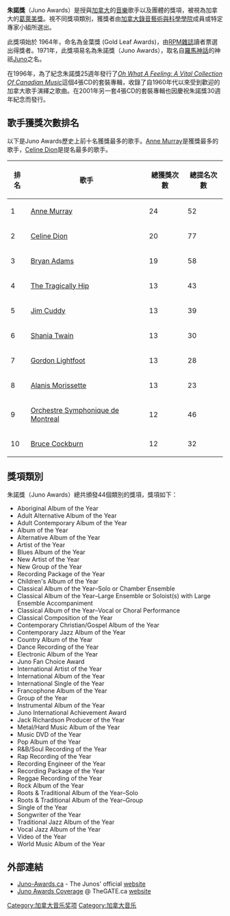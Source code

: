 {{noteTA
|1=zh-hans:格莱美奖;zh-hant:葛萊美獎;zh-cn:格莱美奖;zh-tw:葛萊美獎;zh-hk:格林美獎;zh-mo:格林美獎;
}}
{{Infobox award
| name        = 朱諾獎<br>Juno Awards
| description = 在音乐产业有杰出成就的
| presenter   = [[加拿大錄音藝術與科學學院|加拿大錄音藝術與科學學院]]
| country     = [[加拿大|加拿大]]
| year        = 1970
| website     = {{url|junoawards.ca}}
}}
'''朱諾獎'''（Juno Awards）是授與[[加拿大|加拿大]]的[[音樂|音樂]]歌手以及團體的獎項，被視為加拿大的[[葛萊美獎|葛萊美獎]]。視不同獎項類別，獲獎者由[[加拿大錄音藝術與科學學院|加拿大錄音藝術與科學學院]]成員或特定專家小組所選出。

此獎項始於 1964年，命名為金葉獎 (Gold Leaf Awards)，由[[RPM雜誌|RPM雜誌]]讀者票選出得獎者。1971年，此獎項易名為朱諾獎（Juno Awards），取名自[[羅馬神話|羅馬神話]]的神祇[[Juno|Juno]]之名。

在1996年，為了紀念朱諾獎25週年發行了''[[Oh_What_A_Feeling:_A_Vital_Collection_Of_Canadian_Music|Oh What A Feeling: A Vital Collection Of Canadian Music]]''這個4張CD的套裝專輯，收錄了自1960年代以來受到歡迎的加拿大歌手演繹之歌曲。在2001年另一套4張CD的套裝專輯也因慶祝朱諾獎30週年紀念而發行。


== 歌手獲獎次數排名 ==

以下是Juno Awards歷史上前十名獲獎最多的歌手。[[Anne_Murray|Anne Murray]]是獲獎最多的歌手，[[Celine_Dion|Celine Dion]]是提名最多的歌手。

{| class="wikitable"
|-
! 排名 !! 歌手 !! 總獲獎次數 !! 總提名次數
|-
| 1 || [[Anne_Murray|Anne Murray]] || 24 || 52
|-
| 2 || [[Celine_Dion|Celine Dion]] || 20 || 77
|-
| 3 || [[Bryan_Adams|Bryan Adams]] || 19 || 58
|-
| 4 || [[The_Tragically_Hip|The Tragically Hip]] || 13 || 43
|-
| 5 || [[Jim_Cuddy|Jim Cuddy]] || 13 || 39
|-
| 6 || [[Shania_Twain|Shania Twain]] || 13 || 30
|-
| 7 || [[Gordon_Lightfoot|Gordon Lightfoot]] || 13 || 28
|-
| 8 || [[Alanis_Morissette|Alanis Morissette]] || 13 || 23
|-
| 9 || [[Orchestre_Symphonique_de_Montreal|Orchestre Symphonique de Montreal]] || 12 || 46
|-
| 10 || [[Bruce_Cockburn|Bruce Cockburn]] || 12 || 32
|}

== 獎項類別 ==

朱諾獎（Juno Awards）總共頒發44個類別的獎項，獎項如下：

*Aboriginal Album of the Year
*Adult Alternative Album of the Year
*Adult Contemporary Album of the Year
*Album of the Year
*Alternative Album of the Year
*Artist of the Year
*Blues Album of the Year
*New Artist of the Year
*New Group of the Year
*Recording Package of the Year
*Children's Album of the Year
*Classical Album of the Year–Solo or Chamber Ensemble
*Classical Album of the Year–Large Ensemble or Soloist(s) with Large Ensemble Accompaniment
*Classical Album of the Year–Vocal or Choral Performance
*Classical Composition of the Year
*Contemporary Christian/Gospel Album of the Year
*Contemporary Jazz Album of the Year
*Country Album of the Year
*Dance Recording of the Year
*Electronic Album of the Year
*Juno Fan Choice Award
*International Artist of the Year
*International Album of the Year
*International Single of the Year
*Francophone Album of the Year
*Group of the Year
*Instrumental Album of the Year
*Juno International Achievement Award
*Jack Richardson Producer of the Year
*Metal/Hard Music Album of the Year
*Music DVD of the Year
*Pop Album of the Year
*R&B/Soul Recording of the Year
*Rap Recording of the Year
*Recording Engineer of the Year
*Recording Package of the Year
*Reggae Recording of the Year
*Rock Album of the Year
*Roots & Traditional Album of the Year–Solo
*Roots & Traditional Album of the Year–Group
*Single of the Year
*Songwriter of the Year
*Traditional Jazz Album of the Year
*Vocal Jazz Album of the Year
*Video of the Year
*World Music Album of the Year



== 外部連結 ==
*[http://www.juno-awards.ca/ Juno-Awards.ca] {{Wayback|url=http://www.juno-awards.ca/ |date=20091214203056 }} - The Junos' official [[website|website]]
*[https://web.archive.org/web/20051231215634/http://www.thegate.ca/junos/ Juno Awards Coverage] @ TheGATE.ca [[website|website]]

{{全球流行音乐颁奖典礼}}

[[Category:加拿大音乐奖项|Category:加拿大音乐奖项]]
[[Category:加拿大音乐|Category:加拿大音乐]]